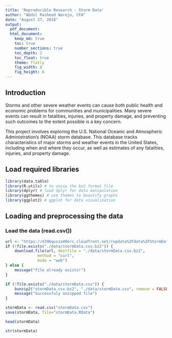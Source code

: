 ```yaml
---
title: 'Reproducible Research - Storm Data'
author: "Abdul Rasheed Narejo, CFA"
date: "August 27, 2018"
output:
  pdf_document:
  html_document:
    keep_md: true
    toc: true
    number_sections: true
    toc_depth: 2
    toc_float: true
    theme: flatly
    fig_width: 8
    fig_height: 6
---
```


## Introduction
Storms and other severe weather events can cause both public health and economic problems for communities and municipalities. Many severe events can result in fatalities, injuries, and property damage, and preventing such outcomes to the extent possible is a key concern.

This project involves exploring the U.S. National Oceanic and Atmospheric Administration's (NOAA) storm database. This database tracks characteristics of major storms and weather events in the United States, including when and where they occur, as well as estimates of any fatalities, injuries, and property damage.

## Load required libraries

```r
library(data.table)
library(R.utils) # to unzip the bz2 format file
library(dplyr) # load dplyr for data manipulation
library(ggthemes) # use themes to beautify graphs
library(ggplot2) # ggplot for data visualization
```

## Loading and preprocessing the data

### Load the data (read.csv())
```r
url <- "https://d396qusza40orc.cloudfront.net/repdata%2Fdata%2FStormData.csv.bz2"
if (!file.exists("./data/stormData.csv.bz2")) {
    download.file(url, destfile = "./data/stormData.csv.bz2", 
              method = "curl",
              mode = "web")    
} else {
    message("file already exists!")
}

if (!file.exists("./data/stormData.csv")) {
    bunzip2("stormData.csv.bz2", "./data/stormData.csv", remove = FALSE, skip = TRUE)
    message("Successfuly unzipped file")
}

```

```r
stormData <- read.csv("stormData.csv")
save(stormData, file="stormData.RData")
```
```r
head(stormData)
```
```r
str(stormData)
```


